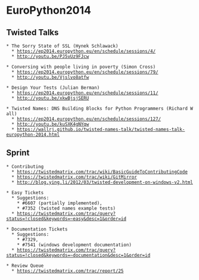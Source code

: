 = EuroPython2014 = 

== Twisted Talks ==
 * The Sorry State of SSL (Hynek Schlawack)
   * https://ep2014.europython.eu/en/schedule/sessions/4/
   * http://youtu.be/PJ5vUz9FJcw

 * Conversing with people living in poverty (Simon Cross)
   * https://ep2014.europython.eu/en/schedule/sessions/79/
   * http://youtu.be/Vjslvo8atfw

 * Design Your Tests (Julian Berman)
   * https://ep2014.europython.eu/en/schedule/sessions/11/
   * http://youtu.be/xkwBjsjSERU

 * Twisted Names: DNS Building Blocks for Python Programmers (Richard Wall)
   * https://ep2014.europython.eu/en/schedule/sessions/127/
   * http://youtu.be/kuSXK4gNYqw
   * https://wallrj.github.io/twisted-names-talk/twisted-names-talk-europython-2014.html


== Sprint ==

 * Contributing
   * https://twistedmatrix.com/trac/wiki/BasicGuideToContributingCode
   * https://twistedmatrix.com/trac/wiki/GitMirror
   * http://blog.ying.li/2012/03/twisted-development-on-windows-v2.html

 * Easy Tickets
   * Suggestions: 
     * #6607 (partially implemented), 
     * #7352 (twisted names example tests)
   * https://twistedmatrix.com/trac/query?status=!closed&keywords=~easy&desc=1&order=id

 * Documentation Tickets
   * Suggestions: 
     * #7329,
     * #7541 (windows development documentation)
   * https://twistedmatrix.com/trac/query?status=!closed&keywords=~documentation&desc=1&order=id

 * Review Queue
   * https://twistedmatrix.com/trac/report/25